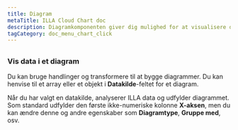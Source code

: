 ```yaml
---
title: Diagram
metaTitle: ILLA Cloud Chart doc
description: Diagramkomponenten giver dig mulighed for at visualisere data som grafer og diagrammer. Det er bygget ved hjælp af Chart.js.
tagCategory: doc_menu_chart_click
---
```


## <Heading hidden>Diagram</Heading>

### Vis data i et diagram

Du kan bruge handlinger og transformere til at bygge diagrammer. Du kan henvise til et array eller et objekt i **Datakilde**-feltet for et diagram. 

Når du har valgt en datakilde, analyserer ILLA data og udfylder diagrammet. Som standard udfylder den første ikke-numeriske kolonne **X-aksen**, men du kan ændre denne og andre egenskaber som **Diagramtype**, **Gruppe med**, osv.

<img src='https://cdn.illacloud.com/official-website/img/docs/assemble/chart1.png' alt="" />

<img src='https://cdn.illacloud.com/official-website/img/docs/assemble/chart2.png' alt="" />
